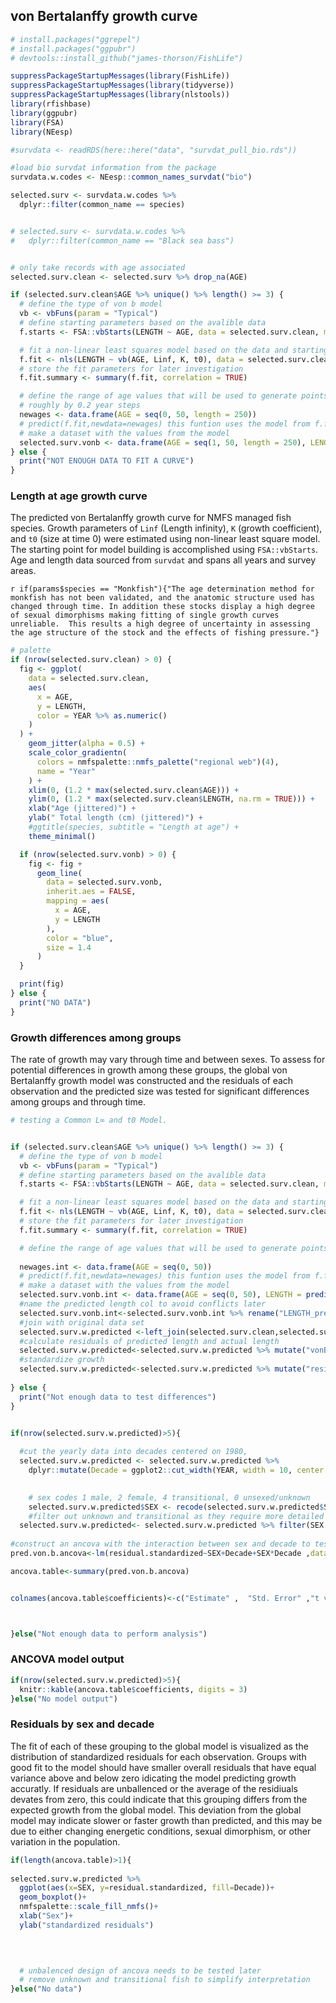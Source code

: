 ## von Bertalanffy growth curve

```r
# install.packages("ggrepel")
# install.packages("ggpubr")
# devtools::install_github("james-thorson/FishLife")

suppressPackageStartupMessages(library(FishLife))
suppressPackageStartupMessages(library(tidyverse))
suppressPackageStartupMessages(library(nlstools))
library(rfishbase)
library(ggpubr)
library(FSA)
library(NEesp)

```

```r

#survdata <- readRDS(here::here("data", "survdat_pull_bio.rds"))

#load bio survdat information from the package
survdata.w.codes <- NEesp::common_names_survdat("bio")

selected.surv <- survdata.w.codes %>%
  dplyr::filter(common_name == species)


# selected.surv <- survdata.w.codes %>%
#   dplyr::filter(common_name == "Black sea bass")


# only take records with age associated
selected.surv.clean <- selected.surv %>% drop_na(AGE)
```


```r
if (selected.surv.clean$AGE %>% unique() %>% length() >= 3) {
  # define the type of von b model
  vb <- vbFuns(param = "Typical")
  # define starting parameters based on the avalible data
  f.starts <- FSA::vbStarts(LENGTH ~ AGE, data = selected.surv.clean, methLinf = "oldAge")

  # fit a non-linear least squares model based on the data and starting values
  f.fit <- nls(LENGTH ~ vb(AGE, Linf, K, t0), data = selected.surv.clean, start = f.starts)
  # store the fit parameters for later investigation
  f.fit.summary <- summary(f.fit, correlation = TRUE)

  # define the range of age values that will be used to generate points from the fitted model
  # roughly by 0.2 year steps
  newages <- data.frame(AGE = seq(0, 50, length = 250))
  # predict(f.fit,newdata=newages) this funtion uses the model from f.fit to generate new lengths
  # make a dataset with the values from the model
  selected.surv.vonb <- data.frame(AGE = seq(1, 50, length = 250), LENGTH = predict(f.fit, newdata = newages))
} else {
  print("NOT ENOUGH DATA TO FIT A CURVE")
}
```

### Length at age growth curve

The predicted von Bertalanffy growth curve for NMFS managed fish species. Growth parameters of `Linf` (Length infinity), `K` (growth coefficient), and `t0` (size at time 0) were estimated using non-linear least square model. The starting point for model building is accomplished using `FSA::vbStarts`. Age and length data sourced from `survdat` and spans all years and survey areas. 

`r if(params$species == "Monkfish"){"The age determination method for monkfish has not been validated, and the anatomic structure used has changed through time. In addition these stocks display a high degree of sexual dimorphisms making fitting of single growth curves unreliable.  This results a high degree of uncertainty in assessing the age structure of the stock and the effects of fishing pressure."}`


```r
# palette
if (nrow(selected.surv.clean) > 0) {
  fig <- ggplot(
    data = selected.surv.clean,
    aes(
      x = AGE,
      y = LENGTH,
      color = YEAR %>% as.numeric()
    )
  ) +
    geom_jitter(alpha = 0.5) +
    scale_color_gradientn(
      colors = nmfspalette::nmfs_palette("regional web")(4),
      name = "Year"
    ) +
    xlim(0, (1.2 * max(selected.surv.clean$AGE))) +
    ylim(0, (1.2 * max(selected.surv.clean$LENGTH, na.rm = TRUE))) +
    xlab("Age (jittered)") +
    ylab(" Total length (cm) (jittered)") +
    #ggtitle(species, subtitle = "Length at age") +
    theme_minimal()

  if (nrow(selected.surv.vonb) > 0) {
    fig <- fig +
      geom_line(
        data = selected.surv.vonb,
        inherit.aes = FALSE,
        mapping = aes(
          x = AGE,
          y = LENGTH
        ),
        color = "blue",
        size = 1.4
      )
  }

  print(fig)
} else {
  print("NO DATA")
}
```



### Growth differences among groups
The rate of growth may vary through time and between sexes. To assess for potential differences in growth among these groups, the global von Bertalanffy growth model was constructed and the residuals of each observation and the predicted size was tested for significant differences among groups and through time. 

```r
# testing a Common L∞ and t0 Model.


if (selected.surv.clean$AGE %>% unique() %>% length() >= 3) {
  # define the type of von b model
  vb <- vbFuns(param = "Typical")
  # define starting parameters based on the avalible data
  f.starts <- FSA::vbStarts(LENGTH ~ AGE, data = selected.surv.clean, methLinf = "oldAge")

  # fit a non-linear least squares model based on the data and starting values
  f.fit <- nls(LENGTH ~ vb(AGE, Linf, K, t0), data = selected.surv.clean, start = f.starts)
  # store the fit parameters for later investigation
  f.fit.summary <- summary(f.fit, correlation = TRUE)

  # define the range of age values that will be used to generate points from the fitted model
   
  newages.int <- data.frame(AGE = seq(0, 50))
  # predict(f.fit,newdata=newages) this funtion uses the model from f.fit to generate new lengths
  # make a dataset with the values from the model
  selected.surv.vonb.int <- data.frame(AGE = seq(0, 50), LENGTH = predict(f.fit, newdata = newages.int))
  #name the predicted length col to avoid conflicts later
  selected.surv.vonb.int<-selected.surv.vonb.int %>% rename("LENGTH_predicted"="LENGTH")
  #join with original data set
  selected.surv.w.predicted <-left_join(selected.surv.clean,selected.surv.vonb.int, by="AGE" )
  #calculate residuals of predicted length and actual length
  selected.surv.w.predicted<-selected.surv.w.predicted %>% mutate("vonB.residual"=(LENGTH-LENGTH_predicted))
  #standardize growth
  selected.surv.w.predicted<-selected.surv.w.predicted %>% mutate("residual.standardized"=(vonB.residual/LENGTH_predicted))
  
} else {
  print("Not enough data to test differences")
}



```


```r

if(nrow(selected.surv.w.predicted)>5){
  
  #cut the yearly data into decades centered on 1980,
  selected.surv.w.predicted <- selected.surv.w.predicted %>%
    dplyr::mutate(Decade = ggplot2::cut_width(YEAR, width = 10, center = 1980))
 

    # sex codes 1 male, 2 female, 4 transitional, 0 unsexed/unknown
    selected.surv.w.predicted$SEX <- recode(selected.surv.w.predicted$SEX, "1" = "male", "2" = "female", "0" = "unknown", "4" =     "transitional")
    #filter out unknown and transitional as they require more detailed analysis 
  selected.surv.w.predicted<- selected.surv.w.predicted %>% filter(SEX %in% c("male", "female"))   
  
#construct an ancova with the interaction between sex and decade to test for differences in fit to von b curve across decades and both sexes
pred.von.b.ancova<-lm(residual.standardized~SEX+Decade+SEX*Decade ,data = selected.surv.w.predicted)

ancova.table<-summary(pred.von.b.ancova)


colnames(ancova.table$coefficients)<-c("Estimate" ,  "Std. Error" ,"t value",   "P-value"  )



}else("Not enough data to perform analysis")

```

### ANCOVA model output
 

```r

if(nrow(selected.surv.w.predicted)>5){
  knitr::kable(ancova.table$coefficients, digits = 3)
}else("No model output")

```
### Residuals by sex and decade

The fit of each of these grouping to the global model is visualized as the distribution of standardized residuals for each observation. Groups with good fit to the model should have smaller overall residuals that have equal variance above and below zero idicating the model predicting growth accuratly. If residuals are unballenced or the average of the residiuals devates from zero, this could indicate that this grouping differs from the expected growth from the global model. This deviation from the global model may indicate slower or faster growth than predicted, and this may be due to either changing energetic conditions,  sexual dimorphism, or other variation in the population. 


```r
if(length(ancova.table)>1){
  
selected.surv.w.predicted %>% 
  ggplot(aes(x=SEX, y=residual.standardized, fill=Decade))+
  geom_boxplot()+
  nmfspalette::scale_fill_nmfs()+
  xlab("Sex")+
  ylab("standardized residuals")
  
  


  # unbalenced design of ancova needs to be tested later
  # remove unknown and transitional fish to simplify interpretation 
}else("No data")
```


